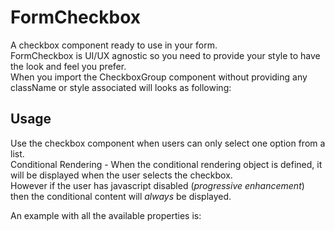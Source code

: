
<Meta title="DCXLibrary/Form/Checkbox/Documentation" />

# FormCheckbox

A checkbox component ready to use in your form.  
FormCheckbox is UI/UX agnostic so you need to provide your style to have the look and feel you prefer.  
When you import the CheckboxGroup component without providing any className or style associated will looks as following:

<Canvas of={CheckboxStories.Unstyled} />

## Usage

Use the checkbox component when users can only select one option from a list.  
Conditional Rendering - When the conditional rendering object is defined, it will be displayed when the user selects the checkbox.  
However if the user has javascript disabled (_progressive enhancement_) then the conditional content will _always_ be displayed.

An example with all the available properties is:

```js
<FormCheckbox
  name="checkbox-name"
  label="checkbox-label"
  value={value}
  onChange={handleChange}
  id="checkbox-id"
  ariaLabel="aria-label"
  ariaDescribedBy="aria-described-by"
  ariaLabelledBy="aria-labelledby"
  ariaDataControls="data-aria-controls"
  hint={{
    text: 'hint text',
    className: 'class names',
    id: 'hint-id',
    position: 'above',
  }}
  hintPosition="above"
  inputProps={{
    className: 'class-name',
  }}
  itemProps={{
    className: 'class-name',
  }}
  labelProps={{
    style: { display: 'flex' },
  }}
  disabled={true}
  defaultChecked={checked}
  conditional={{
    name: 'conditional-reveal',
    label: 'label',
    type: 'text',
    className: 'classes',
    groupClassName: 'group-classes',
    id: 'conditional-id',
    inputClassName: 'input-classes',
    inputId: 'input-id',
    labelClassName: 'label-classes',
    value: 'my-value',
    position: '',
  }}
  nested={false}
  inputClassName="inputClassName"
  labelClassName="labelClassName"
  itemClassName="itemClassName"
/>
```

<ArgTypes of={CheckboxStories} />
